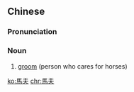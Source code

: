 {{also|马夫|马伕|馬伕}}
==Chinese==
{{zh-forms|s=马夫}}

===Pronunciation===
{{zh-pron
|m=mǎfū
|cat=n
}}

===Noun===
{{zh-noun}}

# [[groom]] (person who cares for horses)

[[ko:馬夫]]
[[chr:馬夫]]